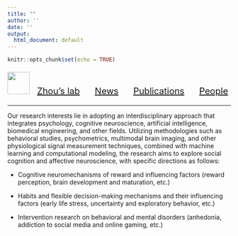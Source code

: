 ```yaml
---
title: ""
author: ''
date: ''
output:
  html_document: default
---
```


```r
knitr::opts_chunk$set(echo = TRUE)
```

<p style="font-size: 20px;"> <img src="./imgs/logo.png" width="50" height="50"> &nbsp; <a href="index.html">Zhou's lab</a>&nbsp; &nbsp; &nbsp; <a href="news.html">News</a>&nbsp; &nbsp; &nbsp; <a href="publications.html">Publications</a>&nbsp; &nbsp; &nbsp; <a href="people.html">People</a></p>

-------

Our research interests lie in adopting an interdisciplinary approach that integrates psychology, cognitive neuroscience, artificial intelligence, biomedical engineering, and other fields. Utilizing methodologies such as behavioral studies, psychometrics, multimodal brain imaging, and other physiological signal measurement techniques, combined with machine learning and computational modeling, the research aims to explore social cognition and affective neuroscience, with specific directions as follows:

- Cognitive neuromechanisms of reward and influencing factors (reward perception, brain development and maturation, etc.)

- Habits and flexible decision-making mechanisms and their influencing factors (early life stress, uncertainty and exploratory behavior, etc.)

- Intervention research on behavioral and mental disorders (anhedonia, addiction to social media and online gaming, etc.)

